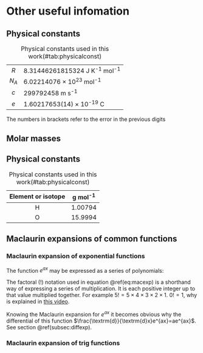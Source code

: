 # Other useful infomation

## Physical constants
Table: Physical constants used in this work(\#tab:physicalconst)

| | |
|:---:|:---|
| $R$ | 8.31446261815324 J K^-1^ mol^-1^ |
| $N_A$ | 6.02214076 × 10^23^ mol^-1^ |
| $c$ | 299792458 m s^-1^ |
| $e$ | 1.60217653(14) × 10^-19^ C |

The numbers in brackets refer to the error in the previous digits

## Molar masses

## Physical constants
Table: Physical constants used in this work(\#tab:physicalconst)

| Element or isotope | g mol^-1^ |
|:---:|:---:|
| H | 1.00794 |
| O | 15.9994 |


## Maclaurin expansions of common functions {#sec:maclaurin}

### Maclaurin expansion of exponential functions {#subsec:macexp}

The function $e^{ax}$ may be expressed as a series of polynomials:

\begin{equation}
e^{ax} = \frac{(ax)^0}{0!} + \frac{(ax)^1}{1!} + \frac{(ax)^2}{2!} + \frac{(ax)^3}{3!} + \dots + \frac{(ax)^\infty}{\infty!}
(\#eq:macexp)
\end{equation}

The factoral ($!$) notation used in equation \@ref(eq:macexp) is a shorthand way of expressing a series of multiplication. It is each positive integer up to that value multiplied together. For example $5! = 5 \times 4 \times 3\times 2 \times 1$. $0!=1$, why is explained in [this video](https://www.youtube.com/watch?v=Mfk_L4Nx2ZI).

Knowing the Maclaurin expansion for $e^{ax}$ it becomes obvious why the differential of this function $\frac{\textrm{d}}{\textrm{d}x}e^{ax}=ae^{ax}$. See section \@ref(subsec:diffexp).

### Maclaurin expansion of trig functions {#subsec:mactrig}

\begin{equation}
\sin(bx) = \frac{(bx)^1}{1!} - \frac{(bx)^3}{3!} + \frac{(bx)^5}{5!} - \frac{(bx)^7}{7!}  + \frac{(bx)^9}{9!} - \dots
(\#eq:macsin)
\end{equation}

\begin{equation}
\cos(cx) = \frac{(cx)^0}{0!} - \frac{(cx)^2}{2!} + \frac{(cx)^4}{4!} - \frac{(cx)^6}{6!}  + \frac{(cx)^8}{8!} - \dots
(\#eq:maccos)
\end{equation}
